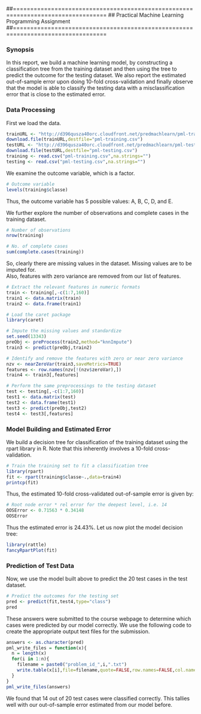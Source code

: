 ##=================================================================================
## Practical Machine Learning Programming Assignment
##=================================================================================

### Synopsis

In this report, we build a machine learning model, by constructing a classification 
tree from the training dataset and then using the tree to predict the outcome for 
the testing dataset. We also report the estimated out-of-sample error upon doing 
10-fold cross-validation and finally observe that the model is able to classify 
the testing data with a misclassification error that is close to the estimated error.

### Data Processing

First we load the data.

```r
trainURL <- "http://d396qusza40orc.cloudfront.net/predmachlearn/pml-training.csv"
download.file(trainURL,destfile="pml-training.csv")
testURL <- "http://d396qusza40orc.cloudfront.net/predmachlearn/pml-testing.csv"
download.file(testURL,destfile="pml-testing.csv")
training <- read.csv("pml-training.csv",na.strings="")
testing <- read.csv("pml-testing.csv",na.strings="")
```

We examine the outcome variable, which is a factor.

```r
# Outcome variable
levels(training$classe)
```

Thus, the outcome variable has 5 possible values: A, B, C, D, and E.

We further explore the number of observations and complete cases in the 
training dataset.

```r
# Number of observations
nrow(training)

# No. of complete cases
sum(complete.cases(training))
```

So, clearly there are missing values in the dataset. Missing values are to be imputed for.  
Also, features with zero variance are removed from our list of features.

```r
# Extract the relevant features in numeric formats
train <- training[,-c(1:7,160)]
train1 <- data.matrix(train)
train2 <- data.frame(train1)

# Load the caret package
library(caret)

# Impute the missing values and standardize
set.seed(13343)
preObj <- preProcess(train2,method="knnImpute")
train3 <- predict(preObj,train2)

# Identify and remove the features with zero or near zero variance
nzv <- nearZeroVar(train3,saveMetrics=TRUE)
features <- row.names(nzv[!(nzv$zeroVar),])
train4 <- train3[,features]

# Perform the same preprocessings to the testing dataset
test <- testing[,-c(1:7,160)]
test1 <- data.matrix(test)
test2 <- data.frame(test1)
test3 <- predict(preObj,test2)
test4 <- test3[,features]
```

### Model Building and Estimated Error

We build a decision tree for classification of the training dataset using 
the rpart library in R. Note that this inherently involves a 10-fold 
cross-validation.

```r
# Train the training set to fit a classification tree
library(rpart)
fit <- rpart(training$classe~.,data=train4)
printcp(fit)
```

Thus, the estimated 10-fold cross-validated out-of-sample error is given by:

```r
# Root node error * rel error for the deepest level, i.e. 14
OOSError <- 0.71563 * 0.34148
OOSError
```

Thus the estimated error is 24.43%. Let us now plot the model decision tree:

```r
library(rattle)
fancyRpartPlot(fit)
```

### Prediction of Test Data

Now, we use the model built above to predict the 20 test cases in the test 
dataset.

```r
# Predict the outcomes for the testing set
pred <- predict(fit,test4,type="class")
pred
```

These answers were submitted to the course webpage to determine which cases 
were predicted by our model correctly. We use the following code to create 
the appropriate output text files for the submission.

```r
answers <- as.character(pred)
pml_write_files = function(x){
  n = length(x)
  for(i in 1:n){
    filename = paste0("problem_id_",i,".txt")
    write.table(x[i],file=filename,quote=FALSE,row.names=FALSE,col.names=FALSE)
  }
}
pml_write_files(answers)
```

We found that 14 out of 20 test cases were classified correctly. This tallies 
well with our out-of-sample error estimated from our model before.